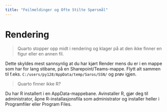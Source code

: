```yaml
---
title: "Feilmeldinger og Ofte Stilte Spørsmål"
---
```


# Rendering

> Quarto stopper opp midt i rendering og klager på at den ikke finner en figur eller en annen fil.

Dette skyldes mest sannsynlig at du har kjørt Render mens du er i en mappe som har for lang stibane, på en Sharepoint/Teams-mappe. Flytt alt sammen til f.eks. `C:/users/py128/AppData/temp/Saros/SSN/` og prøv igjen.

> Quarto finner ikke R?

Du har R installert i en AppData-mappebane. Avinstaller R, gjør deg til administrator, åpne R-installasjonsfila som administrator og installer heller i Programfiler eller Program Files.
